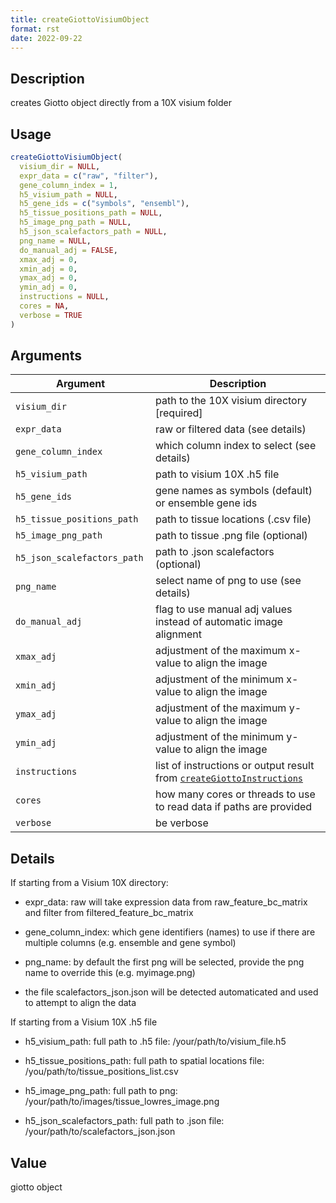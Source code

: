 ```yaml
--- 
title: createGiottoVisiumObject 
format: rst 
date: 2022-09-22 
--- 
```


## Description

creates Giotto object directly from a 10X visium folder


## Usage

```r
createGiottoVisiumObject(
  visium_dir = NULL,
  expr_data = c("raw", "filter"),
  gene_column_index = 1,
  h5_visium_path = NULL,
  h5_gene_ids = c("symbols", "ensembl"),
  h5_tissue_positions_path = NULL,
  h5_image_png_path = NULL,
  h5_json_scalefactors_path = NULL,
  png_name = NULL,
  do_manual_adj = FALSE,
  xmax_adj = 0,
  xmin_adj = 0,
  ymax_adj = 0,
  ymin_adj = 0,
  instructions = NULL,
  cores = NA,
  verbose = TRUE
)
```


## Arguments

Argument      |Description
------------- |----------------
`visium_dir`     |     path to the 10X visium directory [required]
`expr_data`     |     raw or filtered data (see details)
`gene_column_index`     |     which column index to select (see details)
`h5_visium_path`     |     path to visium 10X .h5 file
`h5_gene_ids`     |     gene names as symbols (default) or ensemble gene ids
`h5_tissue_positions_path`     |     path to tissue locations (.csv file)
`h5_image_png_path`     |     path to tissue .png file (optional)
`h5_json_scalefactors_path`     |     path to .json scalefactors (optional)
`png_name`     |     select name of png to use (see details)
`do_manual_adj`     |     flag to use manual adj values instead of automatic image alignment
`xmax_adj`     |     adjustment of the maximum x-value to align the image
`xmin_adj`     |     adjustment of the minimum x-value to align the image
`ymax_adj`     |     adjustment of the maximum y-value to align the image
`ymin_adj`     |     adjustment of the minimum y-value to align the image
`instructions`     |     list of instructions or output result from [`createGiottoInstructions`](#creategiottoinstructions)
`cores`     |     how many cores or threads to use to read data if paths are provided
`verbose`     |     be verbose


## Details

If starting from a Visium 10X directory:
   

*  expr_data: raw will take expression data from raw_feature_bc_matrix and filter from filtered_feature_bc_matrix   

*  gene_column_index: which gene identifiers (names) to use if there are multiple columns (e.g. ensemble and gene symbol)   

*  png_name: by default the first png will be selected, provide the png name to override this (e.g. myimage.png)   

*  the file scalefactors_json.json will be detected automaticated and used to attempt to align the data  
 
 If starting from a Visium 10X .h5 file
   

*  h5_visium_path: full path to .h5 file: /your/path/to/visium_file.h5   

*  h5_tissue_positions_path: full path to spatial locations file: /you/path/to/tissue_positions_list.csv   

*  h5_image_png_path: full path to png: /your/path/to/images/tissue_lowres_image.png   

*  h5_json_scalefactors_path: full path to .json file: /your/path/to/scalefactors_json.json


## Value

giotto object


